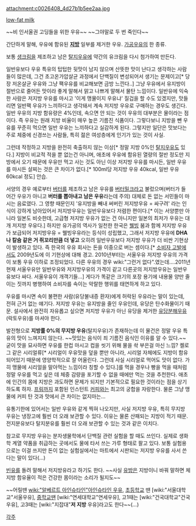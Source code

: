attachment:c0026408_4d27b1b5ee2aa.jpg

[http://englishsamsam.tistory.com/114 low-fat milk]

~~비 인서울권 고딩들을 위한 우유~~
~~그야말로 두 번 죽인다~~

간단하게 말해, 우유에 함유된 '''[[지방]]''' 일부를 제거한 우유. [[가공우유]]의 한 종류. 

보통 [[생크림]]을 제조하고 남은 [[탈지우유]]에 약간의 유크림을 다시 첨가하여 만든다.

일반유보다 우유 특유의 텁텁한 뒷맛이 남지 않으며 산뜻한 맛이 난다고 생각하는 사람들이 많은데, 그건 초고온가압살균 과정에서 단백질이 변성되어서 생기는 문제이고[* 당장 저온살균 우유와 그냥 팩우유를 비교해보면 금방 느낀다..] 그냥 우유에서 유지방이 절반으로 줄어든 맛이라 좋게 말해서 맑고 나쁘게 말해서 물탄 느낌이다. 일반유에 익숙한 사람은 저지방 우유를 마시고 '이게 맹물이지 우유냐' 질겁을 할 수도 있겠지만, 맛들리면 일반팩 우유가 느끼하다고 생각돼서 계속 저지방 우유로 구매하는 경우도 생긴다. 일반 우유의 지방 함유량은 4%인데, 속으면 안 되는 것이 우유의 대부분은 물이라는 점이다. 즉 우유는 원래 지방 비율이 매우 높은 기름진 식품이다. 그렇다보니 지방을 뺀 우유를 꾸준히 먹으면 일반 우유는 느끼하다고 실감하게 된다. 그렇지만 일단은 맛보다는 주로 체중에 신경쓰는 사람들, 특히 젊은 여성층에게 인기가 있는 것이 사실.

그런데 작정하고 지방을 완전히 축출하지 않는 이상[* 정말 지방 0%인 [[탈지우유]]도 있다.] 지방이 비교적 적을 뿐 없는건 아니며, 애초에 우유에 함유된 열량의 절반 정도만 지방에서 오기 때문에 우유만 먹고 사는 것도 아닌 이상 저지방 우유를 마시든, 일반 우유를 마시든 살찌는 것은 큰 차이가 없다.[* 100ml당 저지방 우유 40kcal, 일반 우유 60kcal 정도] 안습.

서양의 경우 예로부터 [[버터]]를 제조하고 남은 우유를 [[버터밀크]]라고 불렀으며(버터가 들어간 우유가 아니고 '''버터를 뽑아내고 남은 우유'''라는데 주의) 대체로 돈 없는 서민들이 마시는 음료였다. 그 영향 때문인지 '유지방을 빼내 써버린 저지방우유 = 싸구려' 라는 인식이 강하게 남아있어서 저지방우유는 일반우유보다 저렴한 편이다.[* 이는 서양뿐만 아니라 일본도 비슷한데, 고급형 저지방 우유가 없는 건 아니지만 일본의 최저가 우유는 대개 저지방 우유다.] 하지만 유가공의 역사가 일천한 한국은 [[웰빙]] 붐과 함께 저지방 우유가 보급되어 저지방우유 = 웰빙우유라는 등식이 성립했고, 그래서 저지방 우유에 '''DHA나 칼슘 같은 거 쥐꼬리만큼 더 넣고''' 오히려 일반우유보다 저지방 우유가 더 비싼 기현상이 발생하고 있다. 즉 한국의 우유 회사는 돈을 이중으로 버는 셈이다.[* [[소비자 고발]]에서도 2009년도에 이 기현상에 대해 경고. 2010년부터는 서울우유 저지방 우유의 가격이 보통 우유 이하로 조정되었다. 다른 우유의 경우 wiki:"그런거 없다".였는데....2011년 현재 서울우유만 일반우유와 저지방우유의 가격이 같고 다른곳의 저지방우유는 일반우유보다 싸다. 서울우유이 개객기들...] 게다가 똑같은 크기의 포장 용기에 내용물 양만 줄이는 짓까지 병행하여 소비자를 속이는 악랄한 행위를 태연하게 하고 있다.

우유를 마시면 속이 불편한 사람(유당불내증 환자)에게 허락된 우유라는 말이 있는데, 전혀 근거 없는 얘기다. 저지방 우유는 유지방을 줄인 우유인데, 유당은 탄수화물이기 때문. 설사에서 완전히 자유롭고 싶으면 저지방 우유가 아닌 유당을 제거한 [[유당분해우유]](락토우유)를 마셔야 한다. 

발전형으로 '''지방률 0%의 무지방 우유'''(탈지우유)가 존재하는데 이 물건은 정말 우유 특유의 맛이 느껴지지 않는다. ~~맛있는 음식이 죄 기름진 음식인 이유를 알 수 있다.~~ 굳이 맛을 묘사하면 우유를 한컵 마시고 컵을 씻기 위해 물을 솩 부은걸 마신 느낌? 켈로그 같은 시리얼류[* 시리얼이 우유맛을 덮을 뿐만 아니라, 시리얼 자체에도 지방이 함유되어있기 때문에 영양학적으로 잘 어울린다. 그런데 사실 시리얼로 먹어도 맛이 없다. 가히 맹물에 시리얼을 말아먹는 느낌이라 칭할 수 있다.]를 먹을 경우나 빵을 먹을 때처럼 정말 우유를 먹고 싶은 데 체중 감량을 포기할 수 없을 때에만 먹는 것을 추천한다. 애초에 인간의 몸에 지방은 과도하면 문제가 되지만 기본적으로 필요한 것이라는 점을 상기하도록 하자. [[프림]]까지 포함된 인스턴트 [[커피]]와는 최고의 궁합을 자랑한다. 물론 그냥 맹물에 커피 탄 것과 맛에서 큰 차이는 없지마는...

유통기한에 있어서는 일반 우유와 같게 찍혀 나오지만, 사실 저지방 우유, 특히 무지방 우유는 냉장고에 훨씬 더 오래 보관할 수 있다. 이유는 물론 산패되는 지방이 적기 때문. 전지분유보다 탈지분유를 훨씬 더 오래 보관할 수 있는 것과 같은 이치다.

참고로 무지방 우유는 분자생물학에서 단백질 관련 실험을 할 때도 쓰인다. 실제로 생화학 계열 약품을 취급하는 곳에서도 물에 타서 쓰는 가루 형태로 팔고 있다. 보통 실험용으로는 이걸 쓰지만 돈이 없는 실험실에서는 마트에서 시판되는 저지방 우유를 사서 쓴다는 말이 있다(...)

[[빈유]]를 돌려 말해서 저지방유라고 하기도 한다. ~~사실 [[유방]]은 지방이니 바꿔 말하면 체지방 함유율이 적은 건강한 몸이라는 소리가 될지도~~

~~어릴땐 [[wiki:"알베르트 아인슈타인"아인슈타인 우유]], [[초등학교]] 땐 [wiki:"서울대학교"서울우유], [[중학교]]땐 [wiki:"연세대학교"연세우유], 고1때는 [wiki:"건국대학교"건국우유], 고3때는 [wiki:"지잡대"'''저 지방''' 우유]라고도 한다~~(...)

[[각주]]
